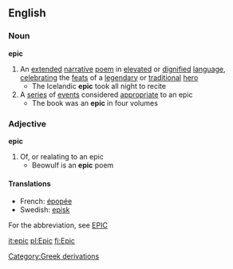 ==English==
===Noun===
'''epic'''
#An [[extended]] [[narrative]] [[poem]] in [[elevate]]d or [[dignified]] [[language]], [[celebrating]] the [[feat]]s of a [[legendary]] or [[traditional]] [[hero]]
#* The Icelandic '''epic''' took all night to recite
#A [[series]] of [[event]]s considered [[appropriate]] to an epic
#* The book was an '''epic''' in four volumes
===Adjective===
'''epic'''
#Of, or realating to an epic
#* Beowulf is an '''epic''' poem

====Translations====
*French: [[épopée]]
*Swedish: [[episk]]

For the abbreviation, see [[EPIC]]

[[Category:Greek derivations]]

[[it:epic]]
[[pl:Epic]]
[[fi:Epic]]